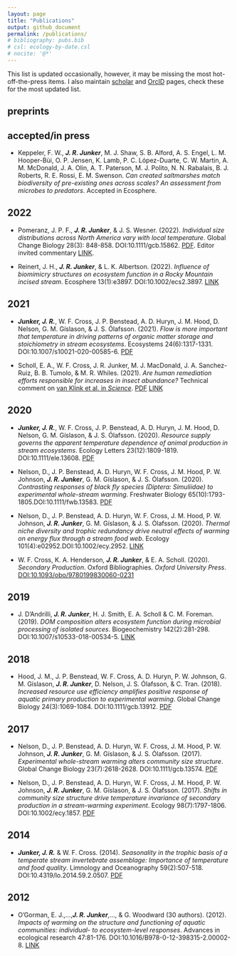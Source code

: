 ```yaml
---
layout: page
title: "Publications"
output: github_document
permalink: /publications/
# bibliography: pubs.bib
# csl: ecology-by-date.csl
# nocite: '@*'
---
```


This list is updated occasionally, however, it may be missing the most hot-off-the-press items. I also maintain [scholar](https://scholar.google.com/citations?hl=en&pli=1&user=5pxjNGYAAAAJ) and [OrcID](<https://orcid.org/0000-0001-9713-2330>) pages, check these for the most updated list.

<!--- ##
```r

source("./publications/get_pubs.R")

```
-->
## preprints

## accepted/in press

* Keppeler, F. W., ***J. R. Junker***, M. J. Shaw, S. B. Alford, A. S. Engel, L. M. Hooper-Bùi, O. P. Jensen, K. Lamb, P. C. López-Duarte, C. W. Martin, A. M. McDonald, J. A. Olin, A. T. Paterson, M. J. Polito, N. N. Rabalais, B. J. Roberts, R. E. Rossi, E. M. Swenson. *Can created saltmarshes match biodiversity of pre-existing ones across scales? An assessment from microbes to predators*. Accepted in Ecosphere.

## 2022

* Pomeranz, J. P. F., ***J. R. Junker***, & J. S. Wesner. (2022). *Individual size distributions across North America vary with local temperature*. Global Change Biology 28(3): 848-858. DOI:<!-- -->10.1111/gcb.15862. [PDF](./publications/pdfs/Pomeranz et al. - 2022 - Individual size distributions across North America.pdf). Editor invited commentary [LINK](https://doi.org/10.1111/gcb.15981).

* Reinert, J. H., ***J. R. Junker***, & L. K. Albertson. (2022). *Influence of biomimicry structures on ecosystem function in a Rocky Mountain incised stream*. Ecosphere 13(1):e3897. DOI:<!-- -->10.1002/ecs2.3897. [LINK](https://doi.org/10.1002/ECS2.3897)

## 2021

* ***Junker, J. R.***, W. F. Cross, J. P. Benstead, A. D. Huryn, J. M. Hood, D. Nelson, G. M. G&iacute;slason, & J. S. &Oacute;lafsson. (2021). *Flow is more important that temperature in driving patterns of organic matter storage and stoichiometry in stream ecosystems*. Ecosystems 24(6):1317-1331. DOI:<!-- -->10.1007/s10021-020-00585-6. [PDF](./publications/pdfs/Junker et al. - 2020 - Flow is more Important than Temperature in Driving.pdf)

* Scholl, E. A., W. F. Cross, J. R. Junker, M. J. MacDonald, J. A. Sanchez-Ruiz, B. B. Tumolo, & M. R. Whiles. (2021). *Are human remediation efforts responsible for increases in insect abundance?* Technical comment on [van Klink et al. in *Science*](https://www.science.org/doi/abs/10.1126/science.aax9931). [PDF](./publications/pdfs/Scholl et al. - 2021 - Are human remediation efforts responsible for increases in insect abundance.pdf) [LINK](https://www.science.org/do/10.1126/comment.746993/full/)

## 2020

* ***Junker, J. R.***, W. F. Cross, J. P. Benstead, A. D. Huryn, J. M. Hood, D. Nelson, G. M. G&iacute;slason, & J. S. &Oacute;lafsson. (2020). *Resource supply governs the apparent temperature dependence of animal production in stream ecosystems*. Ecology Letters 23(12):1809-1819. DOI:<!-- -->10.1111/ele.13608. [PDF](./publications/pdfs/Junker et al. - 2020 - Resource supply governs the apparent temperature d.pdf)

* Nelson, D., J. P. Benstead, A. D. Huryn, W. F. Cross, J. M. Hood, P. W. Johnson, ***J. R. Junker***, G. M. G&iacute;slason, & J. S. &Oacute;lafsson. (2020). *Contrasting responses of black fly species (Diptera: Simuliidae) to experimental whole-stream warming*. Freshwater Biology 65(10):1793-1805.DOI:<!-- -->10.1111/fwb.13583. [PDF](https://par.nsf.gov/servlets/purl/10228694)

* Nelson, D., J. P. Benstead, A. D. Huryn, W. F. Cross, J. M. Hood, P. W. Johnson, ***J. R. Junker***, G. M. G&iacute;slason, & J. S. &Oacute;lafsson. (2020). *Thermal niche diversity and trophic redundancy drive neutral effects of warming on energy flux through a stream food web*. Ecology 101(4):e02952.DOI:<!-- -->10.1002/ecy.2952. [LINK](https://esajournals.onlinelibrary.wiley.com/doi/am-pdf/10.1002/ecy.2952)

* W. F. Cross, K. A. Henderson, ***J. R. Junker***, & E. A. Scholl. (2020). *Secondary Production*. Oxford Bibliographies. *Oxford University Press*. [DOI:10.1093/obo/9780199830060-0231](https://www.oxfordbibliographies.com/view/document/obo-9780199830060/obo-9780199830060-0231.xml)

## 2019

* J. D'Andrilli, ***J. R. Junker***, H. J. Smith, E. A. Scholl & C. M. Foreman. (2019). *DOM composition alters ecosystem function during microbial processing of isolated sources*. Biogeochemistry 142(2):281-298. DOI:<!-- -->10.1007/s10533-018-00534-5. [LINK](https://link.springer.com/article/10.1007/s10533-018-00534-5)

## 2018

* Hood, J. M., J. P. Benstead, W. F. Cross, A. D. Huryn, P. W. Johnson, G. M. G&iacute;slason, ***J. R. Junker***, D. Nelson, J. S. &Oacute;lafsson, & C. Tran. (2018). *Increased resource use efficiency amplifies positive response of aquatic primary production to experimental warming*. Global Change Biology 24(3):1069-1084. DOI:<!-- -->10.1111/gcb.13912. [PDF](./publications/pdfs/hood_et_al-2018-global_change_biology.pdf)

## 2017

* Nelson, D., J. P. Benstead, A. D. Huryn, W. F. Cross, J. M. Hood, P. W. Johnson, ***J. R. Junker***, G. M. G&iacute;slason, & J. S. &Oacute;lafsson. (2017). *Experimental whole-stream warming alters community size structure*. Global Change Biology 23(7):2618-2628. DOI:<!-- -->10.1111/gcb.13574. [PDF](./publications/pdfs/nelson_et_al-2016-global_change_biology.pdf)

* Nelson, D., J. P. Benstead, A. D. Huryn, W. F. Cross, J. M. Hood, P. W. Johnson, ***J. R. Junker***, G. M. G&iacute;slason, & J. S. &Oacute;lafsson. (2017). *Shifts in community size structure drive temperature invariance of secondary production in a stream-warming experiment*. Ecology 98(7):1797-1806. DOI:<!-- -->10.1002/ecy.1857. [PDF](./publications/pdfs/nelson_et_al-2017-ecology-2.pdf)

## 2014

* ***Junker, J. R.*** & W. F. Cross. (2014). *Seasonality in the trophic basis of a temperate stream invertebrate assemblage: Importance of temperature and food quality*. Limnology and Oceanography 59(2):507-518. DOI:<!-- -->10.4319/lo.2014.59.2.0507. [PDF](./publications/pdfs/Junker and Cross - 2014 - Seasonality in the trophic basis of a temperate st.pdf)

## 2012

* O'Gorman, E. J.,...,***J. R. Junker***,..., & G. Woodward (30 authors). (2012). *Impacts of warming on the structure and functioning of aquatic communities: individual- to ecosystem-level responses*. Advances in ecological research 47:81-176. DOI:<!-- -->10.1016/B978-0-12-398315-2.00002-8. [LINK](https://www.zora.uzh.ch/id/eprint/88276/1/O%27Gorman2012Zora.pdf)